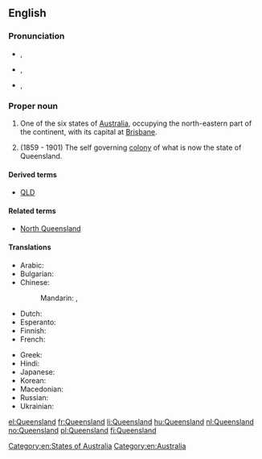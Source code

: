 ==English==
{{wikipedia}}

===Pronunciation===
* {{a|AusE}} {{IPA|/ˈkwɪːnzˌlæːnd/}}, {{X-SAMPA|/"kwI:nz%l{nd/}}
* {{a|UK}} {{IPA|/ˈkwiːnz.lænd/}}, {{X-SAMPA|/"kwi:nz.l{nd/}}
* {{a|US}} {{IPA|/ˈkwiːnzlənd/}}, {{X-SAMPA|/"kwi:nzl@nd/}}

===Proper noun===
{{en-proper noun}}

# One of the six states of [[Australia]], occupying the north-eastern part of the continent, with its capital at [[Brisbane]].
# {{context|historical|lang=en}} (1859 - 1901) The self governing [[colony]] of what is now the state of Queensland.

====Derived terms====
* [[QLD]]

====Related terms====
* [[North Queensland]]

====Translations====
{{trans-top|Australian state}}
* Arabic: {{t|ar|كوينزلاند|m|tr=kwinzland}}
* Bulgarian: {{t|bg|Куиинсланд}}
* Chinese:
*: Mandarin: {{t|cmn|昆士蘭|sc=Hani}}, {{t+|cmn|昆士兰|tr=Kūnshìlán|sc=Hani}}
* Dutch: {{t+|nl|Queensland}}
* Esperanto: {{t|eo|Kvinslando}}
* Finnish: {{t+|fi|Queensland}}
* French: {{t+|fr|Queensland|m}}
{{trans-mid}}
* Greek: {{t|el|Κουΐνσλαντ|tr=Kouḯnslant}}
* Hindi: {{t|hi|क्वींसलैंड|tr=kvīnslaiṇḍ}}
* Japanese: {{t|ja|クイーンズランド|tr=Kuīnzurando}}
* Korean: {{t|ko|퀸즐랜드|tr=Kwinjeullaendeu}}
* Macedonian: {{t|mk|Квинсленд|m|tr=Kvínslend}}
* Russian: {{t|ru|Квинсленд|m|tr=Kvínslend}}
* Ukrainian: {{t|uk|Квінсленд|m|tr=Kvínslend}}
{{trans-bottom}}

[[Category:en:States of Australia]]
[[Category:en:Australia]]

[[el:Queensland]]
[[fr:Queensland]]
[[li:Queensland]]
[[hu:Queensland]]
[[nl:Queensland]]
[[no:Queensland]]
[[pl:Queensland]]
[[fi:Queensland]]